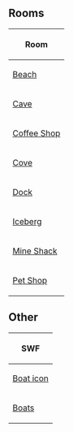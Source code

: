 {{CPW|Paper Boat Scavenger Hunt (2008)|Paper Boat Scavenger Hunt}}

==Rooms==
{|class="wikitable" style="margin: 1em auto;"
!Room
|-
|[[Media:RoomsBeach-PaperBoatScavengerHunt2008.swf|Beach]]
|-
|[[Media:RoomsCave-PaperBoatScavengerHunt2008.swf|Cave]]
|-
|[[Media:RoomsCoffee-PaperBoatScavengerHunt2008.swf|Coffee Shop]]
|-
|[[Media:RoomsCove-PaperBoatScavengerHunt2008.swf|Cove]]
|-
|[[Media:RoomsDock-PaperBoatScavengerHunt2008.swf|Dock]]
|-
|[[Media:RoomsBerg-PaperBoatScavengerHunt2008.swf|Iceberg]]
|-
|[[Media:RoomsShack-PaperBoatScavengerHunt2008.swf|Mine Shack]]
|-
|[[Media:RoomsPet-PaperBoatScavengerHunt2008.swf|Pet Shop]]
|}

==Other==
{|class="wikitable" style="margin: 1em auto;"
!SWF
|-
|[[Media:BoatIcon-PaperBoatScavengerHunt2008.swf|Boat icon]]
|-
|[[Media:Boats-PaperBoatScavengerHunt2008.swf|Boats]]
|}

{{Events}}
